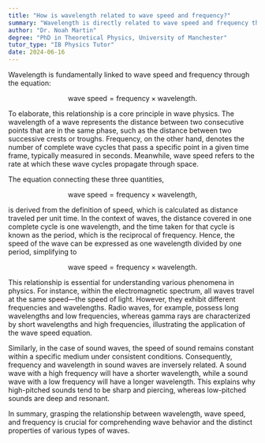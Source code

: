 ```yaml
---
title: "How is wavelength related to wave speed and frequency?"
summary: "Wavelength is directly related to wave speed and frequency through the equation: wave speed = frequency x wavelength."
author: "Dr. Noah Martin"
degree: "PhD in Theoretical Physics, University of Manchester"
tutor_type: "IB Physics Tutor"
date: 2024-06-16
---
```


Wavelength is fundamentally linked to wave speed and frequency through the equation:

$$
\text{wave speed} = \text{frequency} \times \text{wavelength}.
$$

To elaborate, this relationship is a core principle in wave physics. The wavelength of a wave represents the distance between two consecutive points that are in the same phase, such as the distance between two successive crests or troughs. Frequency, on the other hand, denotes the number of complete wave cycles that pass a specific point in a given time frame, typically measured in seconds. Meanwhile, wave speed refers to the rate at which these wave cycles propagate through space.

The equation connecting these three quantities, 

$$
\text{wave speed} = \text{frequency} \times \text{wavelength},
$$ 

is derived from the definition of speed, which is calculated as distance traveled per unit time. In the context of waves, the distance covered in one complete cycle is one wavelength, and the time taken for that cycle is known as the period, which is the reciprocal of frequency. Hence, the speed of the wave can be expressed as one wavelength divided by one period, simplifying to 

$$
\text{wave speed} = \text{frequency} \times \text{wavelength}.
$$

This relationship is essential for understanding various phenomena in physics. For instance, within the electromagnetic spectrum, all waves travel at the same speed—the speed of light. However, they exhibit different frequencies and wavelengths. Radio waves, for example, possess long wavelengths and low frequencies, whereas gamma rays are characterized by short wavelengths and high frequencies, illustrating the application of the wave speed equation.

Similarly, in the case of sound waves, the speed of sound remains constant within a specific medium under consistent conditions. Consequently, frequency and wavelength in sound waves are inversely related. A sound wave with a high frequency will have a shorter wavelength, while a sound wave with a low frequency will have a longer wavelength. This explains why high-pitched sounds tend to be sharp and piercing, whereas low-pitched sounds are deep and resonant.

In summary, grasping the relationship between wavelength, wave speed, and frequency is crucial for comprehending wave behavior and the distinct properties of various types of waves.
    